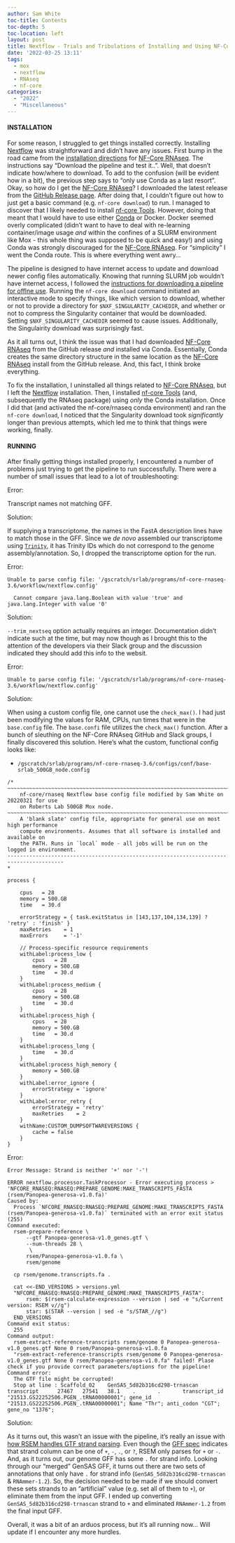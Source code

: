 ```yaml
---
author: Sam White
toc-title: Contents
toc-depth: 5
toc-location: left
layout: post
title: Nextflow - Trials and Tribulations of Installing and Using NF-Core RNAseq
date: '2022-03-25 13:11'
tags: 
  - mox
  - nextflow
  - RNAseq
  - nf-core
categories: 
  - "2022"
  - "Miscellaneous"
---
```

#### INSTALLATION

For some reason, I struggled to get things installed correctly. Installing [Nextflow](https://www.nextflow.io/) was straightforward and didn't have any issues. First bump in the road came from the [installation directions](https://nf-co.re/rnaseq/3.6#quick-start) for [NF-Core RNAseq](https://nf-co.re/rnaseq). The instructions say "Download the pipeline and test it..". Well, that doesn't indicate how/where to download. To add to the confusion (will be evident how in a bit), the previous step says to "only use Conda as a last resort". Okay, so how do I get the [NF-Core RNAseq](https://nf-co.re/rnaseq)? I downloaded the latest release from the [GitHub Release page](https://github.com/nf-core/rnaseq/releases/tag/3.6). After doing that, I couldn't figure out how to just get a basic command (e.g. `nf-core download`) to run. I managed to discover that I likely needed to install [nf-core Tools](https://nf-co.re/tools/). However, doing that meant that I would have to use either [Conda](https://bioconda.github.io/recipes/nf-core/README.html) or Docker. Docker seemed overly complicated (didn't want to have to deal with re-learning container/image usage _and_ within the confines of a SLURM environment like Mox - this whole thing was supposed to be quick and easy!) and using Conda was strongly discouraged for the [NF-Core RNAseq](https://nf-co.re/rnaseq). For "simplicity" I went the Conda route. This is where everything went awry...

The pipeline is designed to have internet access to update and download newer config files automatically. Knowing that running SLURM job wouldn't have internet access, I followed the [instructions for downloading a pipeline for offlne use](https://nf-co.re/tools/#downloading-pipelines-for-offline-use). Running the `nf-core download` command initiated an interactive mode to specify things, like which version to download, whether or not to provide a directory for `$NXF_SINGULARITY_CACHEDIR`, and whether or not to compress the Singularity container that would be downloaded. Setting `$NXF_SINGULARITY_CACHEDIR` seemed to cause issues. Additionally, the Singulairity download was surprisingly fast.

As it all turns out, I think the issue was that I had downloaded [NF-Core RNAseq](https://nf-co.re/rnaseq) from the GitHub release _and_ installed via Conda. Essentially, Conda creates the same directory structure in the same location as the [NF-Core RNAseq](https://nf-co.re/rnaseq) install from the GitHub release. And, this fact, I think broke everything. 

To fix the installation, I uninstalled all things related to [NF-Core RNAseq](https://nf-co.re/rnaseq), but I left the [Nextflow](https://www.nextflow.io/) installation. Then, I installed [nf-core Tools](https://nf-co.re/tools/) (and, subsequently the RNAseq package) using _only_ the Conda installation. Once I did that (and activated the nf-core/rnaseq conda environment) and ran the `nf-core download`, I noticed that the Singularity download took _significantly_ longer than previous attempts, which led me to think that things were working, finally.

#### RUNNING

After finally getting things installed properly, I encountered a number of problems just trying to get the pipeline to run successfully. There were a number of small issues that lead to a lot of troubleshooting:

Error:

Transcript names not matching GFF.

Solution:

If supplying a transcriptome, the names in the FastA description lines have to match those in the GFF. Since we _de novo_ assembled our transcriptome using [`Trinity`](https://github.com/trinityrnaseq/trinityrnaseq/wiki), it has Trinity IDs which do not correspond to the genome assembly/annotation. So, I dropped the transcriptome option for the run.

Error:

```
Unable to parse config file: '/gscratch/srlab/programs/nf-core-rnaseq-3.6/workflow/nextflow.config'

  Cannot compare java.lang.Boolean with value 'true' and java.lang.Integer with value '0'
```

Solution:

```--trim_nextseq``` option actually requires an integer. Documentation didn't indicate such at the time, but may now though as I brought this to the attention of the developers via their Slack group and the discussion indicated they should add this info to the websit.

Error:

```
Unable to parse config file: '/gscratch/srlab/programs/nf-core-rnaseq-3.6/workflow/nextflow.config'
```

Solution:

When using a custom config file, one cannot use the `check_max()`. I had just been modifying the values for RAM, CPUs, run times that were in the `base.config` file. The `base.confi` file utilizes the `check_max()` function. After a bunch of sleuthing on the NF-Core RNAseq GitHub and Slack groups, I finally discovered this solution. Here's what the custom, functional config looks like:

- `/gscratch/srlab/programs/nf-core-rnaseq-3.6/configs/conf/base-srlab_500GB_node.config`

```
/*
~~~~~~~~~~~~~~~~~~~~~~~~~~~~~~~~~~~~~~~~~~~~~~~~~~~~~~~~~~~~~~~~~~~~~~~~~~~~~~~~~~~~~~~
    nf-core/rnaseq Nextflow base config file modified by Sam White on 20220321 for use
    on Roberts Lab 500GB Mox node.
~~~~~~~~~~~~~~~~~~~~~~~~~~~~~~~~~~~~~~~~~~~~~~~~~~~~~~~~~~~~~~~~~~~~~~~~~~~~~~~~~~~~~~~
    A 'blank slate' config file, appropriate for general use on most high performance
    compute environments. Assumes that all software is installed and available on
    the PATH. Runs in `local` mode - all jobs will be run on the logged in environment.
----------------------------------------------------------------------------------------
*

process {

    cpus   = 28
    memory = 500.GB
    time   = 30.d

    errorStrategy = { task.exitStatus in [143,137,104,134,139] ? 'retry' : 'finish' }
    maxRetries    = 1
    maxErrors     = '-1'

    // Process-specific resource requirements
    withLabel:process_low {
        cpus   = 28
        memory = 500.GB
        time   = 30.d
    }
    withLabel:process_medium {
        cpus   = 28
        memory = 500.GB
        time   = 30.d
    }
    withLabel:process_high {
        cpus   = 28
        memory = 500.GB
        time   = 30.d
    }
    withLabel:process_long {
        time   = 30.d
    }
    withLabel:process_high_memory {
        memory = 500.GB
    }
    withLabel:error_ignore {
        errorStrategy = 'ignore'
    }
    withLabel:error_retry {
        errorStrategy = 'retry'
        maxRetries    = 2
    }
    withName:CUSTOM_DUMPSOFTWAREVERSIONS {
        cache = false
    }
}
```

Error:

`Error Message: Strand is neither '+' nor '-'!`

```
ERROR nextflow.processor.TaskProcessor - Error executing process > 'NFCORE_RNASEQ:RNASEQ:PREPARE_GENOME:MAKE_TRANSCRIPTS_FASTA (rsem/Panopea-generosa-v1.0.fa)'
Caused by:
  Process `NFCORE_RNASEQ:RNASEQ:PREPARE_GENOME:MAKE_TRANSCRIPTS_FASTA (rsem/Panopea-generosa-v1.0.fa)` terminated with an error exit status (255)
Command executed:
  rsem-prepare-reference \
      --gtf Panopea-generosa-v1.0_genes.gtf \
      --num-threads 28 \
       \
      rsem/Panopea-generosa-v1.0.fa \
      rsem/genome
  
  cp rsem/genome.transcripts.fa .
  
  cat <<-END_VERSIONS > versions.yml
  "NFCORE_RNASEQ:RNASEQ:PREPARE_GENOME:MAKE_TRANSCRIPTS_FASTA":
      rsem: $(rsem-calculate-expression --version | sed -e "s/Current version: RSEM v//g")
      star: $(STAR --version | sed -e "s/STAR_//g")
  END_VERSIONS
Command exit status:
  255
Command output:
  rsem-extract-reference-transcripts rsem/genome 0 Panopea-generosa-v1.0_genes.gtf None 0 rsem/Panopea-generosa-v1.0.fa
  "rsem-extract-reference-transcripts rsem/genome 0 Panopea-generosa-v1.0_genes.gtf None 0 rsem/Panopea-generosa-v1.0.fa" failed! Plase check if you provide correct parameters/options for the pipeline!
Command error:
  The GTF file might be corrupted!
  Stop at line : Scaffold_02    GenSAS_5d82b316cd298-trnascan   transcript      27467   27541   38.1    .       .       transcript_id "21513.GS22252506.PGEN_.tRNA00000001"; gene_id "21513.GS22252506.PGEN_.tRNA00000001"; Name "Thr"; anti_codon "CGT"; gene_no "1376";
```

Solution:

As it turns out, this wasn't an issue with the pipeline, it's really an issue with [how RSEM handles GTF strand parsing](https://github.com/deweylab/RSEM/blob/e4dda70e90fb5eb9b831306f1c381f8bbf71ef0e/GTFItem.h#L64). Even though the [GFF spec](https://github.com/The-Sequence-Ontology/Specifications/blob/master/gff3.md) indicates that strand column can be one of `+`, `-`, `.`, or `?`, RSEM only parses for `+` or `-`. And, as it turns out, our genome GFF has some `.` for strand info. Looking through our "merged" GenSAS GFF, it turns out there are two sets of annotations that only have `.` for strand info (`GenSAS_5d82b316cd298-trnascan` & `RNAmmer-1.2`). So, the decision needed to be made if we should convert these sets strands to an "artificial" value (e.g. set all of them to `+`), or eliminate them from the input GFF. I ended up converting `GenSAS_5d82b316cd298-trnascan` strand to `+` and eliminated `RNAmmer-1.2` from the final input GFF.

Overall, it was a bit of an arduos process, but it's all running now... Will update if I encounter any more hurdles.
